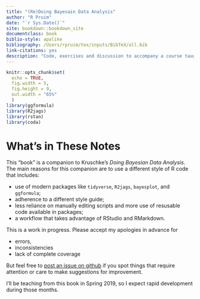 ```yaml
---
title: "(Re)Doing Bayesain Data Analysis"
author: "R Pruim"
date: "`r Sys.Date()`"
site: bookdown::bookdown_site
documentclass: book
biblio-style: apalike
bibliography: /Users/rpruim/tex/inputs/BibTeX/all.bib 
link-citations: yes
description: "Code, exercises and discussion to accompany a course taught from Kruschke's Doing Bayesian Data Analysis (2ed)"
---
```



```r
knitr::opts_chunk$set(
  echo = TRUE,
  fig.width = 5,
  fig.height = 9,
  out.width = "65%"
  )
library(ggformula)
library(R2jags)
library(rstan)
library(coda)
```

# What's in These Notes

This "book" is a companion to Kruschke's *Doing Bayesian Data Analysis*.
The main reasons for this companion are to use a different style of R code that includes:

* use of modern packages like `tidyverse`, `R2jags`, `bayesplot`, and `ggformula`;
* adherence to a different style guide;
* less reliance on manually editing scripts and more use of resusable code available in packages;
* a workflow that takes advantage of RStudio and RMarkdown.

This is a work in progress. Please accept my apologies in advance for

* errors,
* inconsistencies
* lack of complete coverage

But feel free to 
[post an issue on github](https://github.com/rpruim/Kruschke-Notes/issues) 
if you spot things that require attention
or care to make suggestions for improvement.

I’ll be teaching from this book in Spring 2019, so I expect rapid development
during those months.

\newpage

